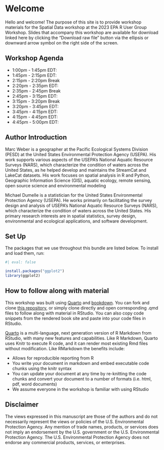 # Welcome {#sec-intro .unnumbered}

Hello and welcome! The purpose of this site is to provide workshop materials for the Spatial Data workshop at the 2023 EPA R User Group Workshop. Slides that accompany this workshop are available for download linked here by clicking the "Download raw file" button via the ellipsis or downward arrow symbol on the right side of the screen.

## Workshop Agenda

- 1:00pm - 1:45pm EDT: 
- 1:45pm - 2:15pm EDT: 
- 2:15pm - 2:20pm Break
- 2:20pm - 2:35pm EDT: 
- 2:35pm - 2:45pm Break
- 2:45pm - 3:15pm EDT: 
- 3:15pm - 3:20pm Break
- 3:20pm - 3:45pm EDT: 
- 3:45pm - 4:15pm EDT: 
- 4:15pm - 4:45pm EDT: 
- 4:45pm - 5:00pm EDT:
  
## Author Introduction

Marc Weber is a geographer at the Pacific Ecological Systems Division (PESD) at the United States Environmental Protection Agency (USEPA). His work supports various aspects of the USEPA's National Aquatic Resource Surveys (NARS), which characterize the condition of waters across the United States, as he helped develop and maintains the StreamCat and LakeCat datasets.  His work focuses on spatial analysis in R and Python, Geographic Information Science (GIS), aquatic ecology, remote sensing, open source science and environmental modeling

Michael Dumelle is a statistician for the United States Environmental Protection Agency (USEPA). He works primarily on facilitating the survey design and analysis of USEPA's National Aquatic Resource Surveys (NARS), which characterize the condition of waters across the United States. His primary research interests are in spatial statistics, survey design, environmental and ecological applications, and software development.

## Set Up

The packages that we use throughout this bundle are listed below. To install and load them, run:

```r
#| eval: false

install.packages("ggplot2")
library(ggplot2)
```

## How to follow along with material

This workshop was built using [Quarto](https://quarto.org/) and [bookdown](https://github.com/rstudio/bookdown).  You can fork and clone [this repository](https://github.com/mhweber/spatialdata.epaR2023.git), or simply clone directly and open corresponding .qmd files to follow along with material in RStudio.  You can also copy code snippets from the rendered book site and paste into your code files in RStudio.

[Quarto](https://quarto.org/) is a multi-language, next generation version of R Markdown from RStudio, with many new features and capabilities. Like R Markdown, Quarto uses Knitr to execute R code, and it can render most existing Rmd files without modification.  Like RMarkdown the benefits include:

- Allows for reproducible reporting from R
- You write your document in markdown and embed executable code chunks using the knitr syntax
- You can update your document at any time by re-knitting the code chunks and convert your document to a number of formats (i.e. html, pdf, word documents)
- We assume everyone in the workshop is familiar with using RStudio

## Disclaimer

The views expressed in this manuscript are those of the authors and do not necessarily represent the views or policies of the U.S. Environmental Protection Agency. Any mention of trade names, products, or services does not imply an endorsement by the U.S. government or the U.S. Environmental Protection Agency. The U.S. Environmental Protection Agency does not endorse any commercial products, services, or enterprises.
